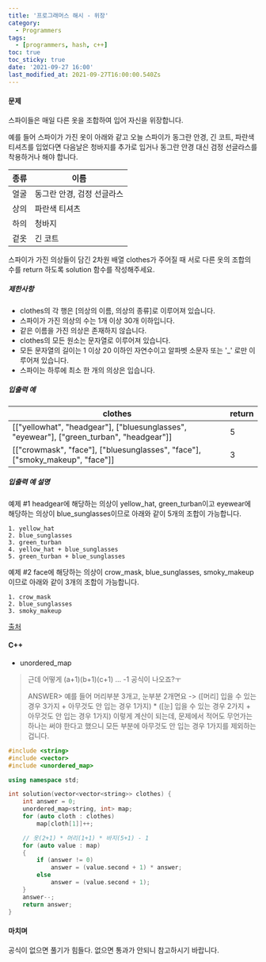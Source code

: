 ```yaml
---
title: '프로그래머스 해시 - 위장'
category:
  - Programmers
tags:
  - [programmers, hash, c++]
toc: true
toc_sticky: true
date: '2021-09-27 16:00'
last_modified_at: 2021-09-27T16:00:00.540Zs
---
```


#### 문제

스파이들은 매일 다른 옷을 조합하여 입어 자신을 위장합니다.

예를 들어 스파이가 가진 옷이 아래와 같고 오늘 스파이가 동그란 안경, 긴 코트, 파란색 티셔츠를 입었다면 다음날은 청바지를 추가로 입거나 동그란 안경 대신 검정 선글라스를 착용하거나 해야 합니다.

| 종류 | 이름                       |
| ---- | -------------------------- |
| 얼굴 | 동그란 안경, 검정 선글라스 |
| 상의 | 파란색 티셔츠              |
| 하의 | 청바지                     |
| 겉옷 | 긴 코트                    |

스파이가 가진 의상들이 담긴 2차원 배열 clothes가 주어질 때 서로 다른 옷의 조합의 수를 return 하도록 solution 함수를 작성해주세요.

##### 제한사항

- clothes의 각 행은 [의상의 이름, 의상의 종류]로 이루어져 있습니다.
- 스파이가 가진 의상의 수는 1개 이상 30개 이하입니다.
- 같은 이름을 가진 의상은 존재하지 않습니다.
- clothes의 모든 원소는 문자열로 이루어져 있습니다.
- 모든 문자열의 길이는 1 이상 20 이하인 자연수이고 알파벳 소문자 또는 '\_' 로만 이루어져 있습니다.
- 스파이는 하루에 최소 한 개의 의상은 입습니다.

##### 입출력 예

| clothes                                                                                  | return |
| ---------------------------------------------------------------------------------------- | ------ |
| [["yellowhat", "headgear"], ["bluesunglasses", "eyewear"], ["green_turban", "headgear"]] | 5      |
| [["crowmask", "face"], ["bluesunglasses", "face"], ["smoky_makeup", "face"]]             | 3      |

##### 입출력 예 설명

예제 #1
headgear에 해당하는 의상이 yellow_hat, green_turban이고 eyewear에 해당하는 의상이 blue_sunglasses이므로 아래와 같이 5개의 조합이 가능합니다.

```
1. yellow_hat
2. blue_sunglasses
3. green_turban
4. yellow_hat + blue_sunglasses
5. green_turban + blue_sunglasses
```

예제 #2
face에 해당하는 의상이 crow_mask, blue_sunglasses, smoky_makeup이므로 아래와 같이 3개의 조합이 가능합니다.

```
1. crow_mask
2. blue_sunglasses
3. smoky_makeup
```

[출처](http://2013.bapc.eu/)

#### C++

- unordered_map

> 근데 어떻게 (a+1)(b+1)(c+1) ... -1 공식이 나오죠?ㅜ
>
> ANSWER> 예를 들어 머리부분 3개고, 눈부분 2개면요 -> ([머리] 입을 수 있는 경우 3가지 + 아무것도 안 입는 경우 1가지) \* ([눈] 입을 수 있는 경우 2가지 + 아무것도 안 입는 경우 1가지) 이렇게 계산이 되는데, 문제에서 적어도 무언가는 하나는 써야 한다고 했으니 모든 부분에 아무것도 안 입는 경우 1가지를 제외하는 겁니다.

```c++
#include <string>
#include <vector>
#include <unordered_map>

using namespace std;

int solution(vector<vector<string>> clothes) {
    int answer = 0;
    unordered_map<string, int> map;
    for (auto cloth : clothes)
        map[cloth[1]]++;

    // 옷(2+1) * 머리(1+1) * 바지(5+1) - 1
    for (auto value : map)
    {
        if (answer != 0)
            answer = (value.second + 1) * answer;
        else
            answer = (value.second + 1);
    }
    answer--;
    return answer;
}
```

#### 마치며

공식이 없으면 풀기가 힘들다. 없으면 통과가 안되니 참고하시기 바랍니다.
